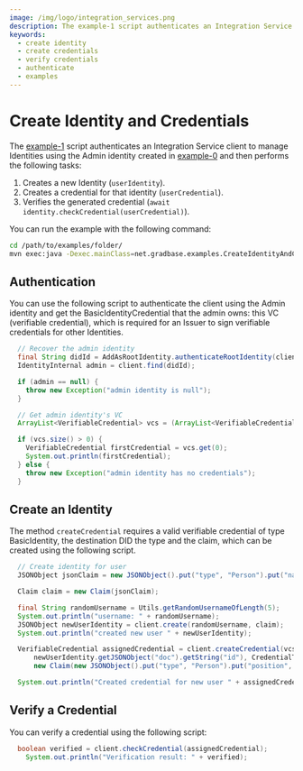 ```yaml
---
image: /img/logo/integration_services.png
description: The example-1 script authenticates an Integration Service client to manage Identities using the Admin identity created in example-0 and then creates a new Identity, creates a credential for that identity, and verifies the generated credential.
keywords:
  - create identity
  - create credentials
  - verify credentials
  - authenticate
  - examples
---
```


# Create Identity and Credentials

The [example-1](https://github.com/albydeca/iota-is-sdk/blob/main/examples/src/main/java/net/gradbase/examples/CreateIdentityAndCredential.java)
script authenticates an Integration Service client to manage Identities using the Admin identity
created in [example-0](./how-to-run-examples) and then performs the following tasks:

1. Creates a new Identity (`userIdentity`).
2. Creates a credential for that identity (`userCredential`).
3. Verifies the generated credential (`await identity.checkCredential(userCredential)`).

You can run the example with the following command:

```bash
cd /path/to/examples/folder/
mvn exec:java -Dexec.mainClass=net.gradbase.examples.CreateIdentityAndCredential
```

## Authentication

You can use the following script to authenticate the client using the Admin identity and get the
BasicIdentityCredential that the admin owns: this VC (verifiable credential),
which is required for an Issuer to sign verifiable credentials for other Identities.

```java
  // Recover the admin identity
  final String didId = AddAsRootIdentity.authenticateRootIdentity(client);
  IdentityInternal admin = client.find(didId);

  if (admin == null) {
    throw new Exception("admin identity is null");
  }

  // Get admin identity's VC
  ArrayList<VerifiableCredential> vcs = (ArrayList<VerifiableCredential>) admin.getVerifiableCredentials();

  if (vcs.size() > 0) {
    VerifiableCredential firstCredential = vcs.get(0);
    System.out.println(firstCredential);
  } else {
    throw new Exception("admin identity has no credentials");
  }

```

## Create an Identity

The method `createCredential` requires a valid verifiable credential of type
BasicIdentity, the destination DID the type and the claim, which can be created using the following script.

```java
  // Create identity for user
  JSONObject jsonClaim = new JSONObject().put("type", "Person").put("name", "randomName");

  Claim claim = new Claim(jsonClaim);

  final String randomUsername = Utils.getRandomUsernameOfLength(5);
  System.out.println("username: " + randomUsername);
  JSONObject newUserIdentity = client.create(randomUsername, claim);
  System.out.println("created new user " + newUserIdentity);

  VerifiableCredential assignedCredential = client.createCredential(vcs.get(0),
      newUserIdentity.getJSONObject("doc").getString("id"), CredentialType.BASIC_IDENTITY,
      new Claim(new JSONObject().put("type", "Person").put("position", "Professor")));

  System.out.println("Created credential for new user " + assignedCredential.toString());
```

## Verify a Credential

You can verify a credential using the following script:

```java
  boolean verified = client.checkCredential(assignedCredential);  
	System.out.println("Verification result: " + verified);
```
